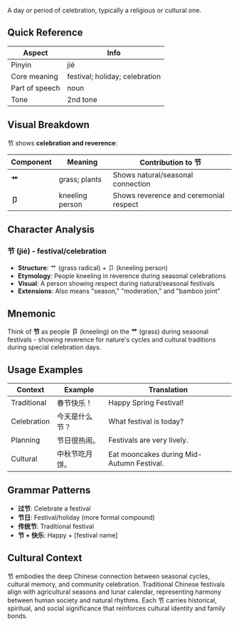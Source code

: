 A day or period of celebration, typically a religious or cultural one.

## Quick Reference

| Aspect         | Info                           |
| -------------- | ------------------------------ |
| Pinyin         | jié                            |
| Core meaning   | festival; holiday; celebration |
| Part of speech | noun                           |
| Tone           | 2nd tone                       |

## Visual Breakdown

节 shows **celebration and reverence**:

| Component | Meaning         | Contribution to 节                     |
| --------- | --------------- | -------------------------------------- |
| **艹**    | grass; plants   | Shows natural/seasonal connection      |
| **卩**    | kneeling person | Shows reverence and ceremonial respect |

## Character Analysis

### 节 (jié) - festival/celebration

- **Structure**: 艹 (grass radical) + 卩 (kneeling person)
- **Etymology**: People kneeling in reverence during seasonal celebrations
- **Visual**: A person showing respect during natural/seasonal festivals
- **Extensions**: Also means "season," "moderation," and "bamboo joint"

## Mnemonic

Think of **节** as people **卩** (kneeling) on the **艹** (grass) during seasonal festivals -
showing reverence for nature's cycles and cultural traditions during special celebration days.

## Usage Examples

| Context     | Example        | Translation                               |
| ----------- | -------------- | ----------------------------------------- |
| Traditional | 春节快乐！     | Happy Spring Festival!                    |
| Celebration | 今天是什么节？ | What festival is today?                   |
| Planning    | 节日很热闹。   | Festivals are very lively.                |
| Cultural    | 中秋节吃月饼。 | Eat mooncakes during Mid-Autumn Festival. |

## Grammar Patterns

- **过节**: Celebrate a festival
- **节日**: Festival/holiday (more formal compound)
- **传统节**: Traditional festival
- **节 + 快乐**: Happy + [festival name]

## Cultural Context

节 embodies the deep Chinese connection between seasonal cycles, cultural memory, and community
celebration. Traditional Chinese festivals align with agricultural seasons and lunar calendar,
representing harmony between human society and natural rhythms. Each 节 carries historical,
spiritual, and social significance that reinforces cultural identity and family bonds.
